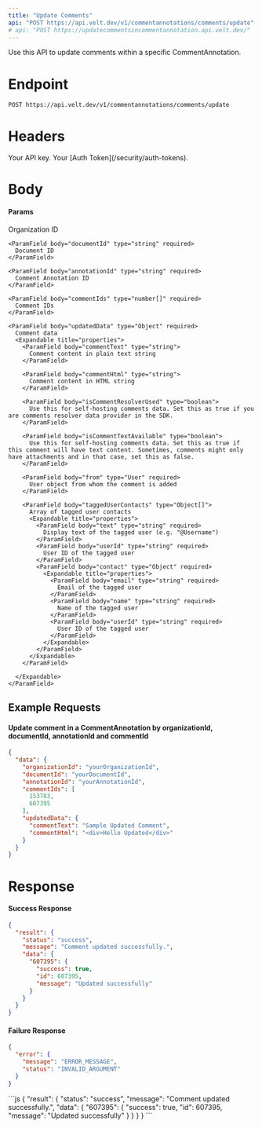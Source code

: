 ```yaml
---
title: "Update Comments"
api: "POST https://api.velt.dev/v1/commentannotations/comments/update"
# api: "POST https://updatecommentsincommentannotation.api.velt.dev/"
---
```


Use this API to update comments within a specific CommentAnnotation.


# Endpoint

`POST https://api.velt.dev/v1/commentannotations/comments/update`

# Headers

<ParamField header="x-velt-api-key" type="string" required>
  Your API key.
</ParamField>

<ParamField header="x-velt-auth-token" type="string" required>
  Your [Auth Token](/security/auth-tokens).
</ParamField>

# Body

#### Params

<ParamField body="data" type="object" required>
  <Expandable title="properties">
    <ParamField body="organizationId" type="string" required>
      Organization ID
    </ParamField>

    <ParamField body="documentId" type="string" required>
      Document ID
    </ParamField>

    <ParamField body="annotationId" type="string" required>
      Comment Annotation ID
    </ParamField>

    <ParamField body="commentIds" type="number[]" required>
      Comment IDs
    </ParamField>

    <ParamField body="updatedData" type="Object" required>
      Comment data
      <Expandable title="properties">
        <ParamField body="commentText" type="string">
          Comment content in plain text string
        </ParamField>

        <ParamField body="commentHtml" type="string">
          Comment content in HTML string
        </ParamField>

        <ParamField body="isCommentResolverUsed" type="boolean">
          Use this for self-hosting comments data. Set this as true if you are comments resolver data provider in the SDK.
        </ParamField>

        <ParamField body="isCommentTextAvailable" type="boolean">
          Use this for self-hosting comments data. Set this as true if this comment will have text content. Sometimes, comments might only have attachments and in that case, set this as false.
        </ParamField>

        <ParamField body="from" type="User" required>
          User object from whom the comment is added
        </ParamField>    

        <ParamField body="taggedUserContacts" type="Object[]">
          Array of tagged user contacts
          <Expandable title="properties">
            <ParamField body="text" type="string" required>
              Display text of the tagged user (e.g. "@Username")
            </ParamField>
            <ParamField body="userId" type="string" required>
              User ID of the tagged user
            </ParamField>
            <ParamField body="contact" type="Object" required>
              <Expandable title="properties">
                <ParamField body="email" type="string" required>
                  Email of the tagged user
                </ParamField>
                <ParamField body="name" type="string" required>
                  Name of the tagged user
                </ParamField>
                <ParamField body="userId" type="string" required>
                  User ID of the tagged user
                </ParamField>
              </Expandable>
            </ParamField>
          </Expandable>
        </ParamField>

      </Expandable>
    </ParamField>
  </Expandable>
</ParamField>

## **Example Requests**

#### Update comment in a CommentAnnotation by organizationId, documentId, annotationId and commentId

```JSON
{
  "data": {
    "organizationId": "yourOrganizationId",
    "documentId": "yourDocumentId",
    "annotationId": "yourAnnotationId",
    "commentIds": [
      153783,
      607395
    ],
    "updatedData": {
      "commentText": "Sample Updated Comment",
      "commentHtml": "<div>Hello Updated</div>"
    }
  }
}
```

# Response

#### Success Response

```JSON
{
  "result": {
    "status": "success",
    "message": "Comment updated successfully.",
    "data": {
      "607395": {
        "success": true,
        "id": 607395,
        "message": "Updated successfully"
      }
    }
  }
}
```

#### Failure Response

```JSON
{
  "error": {
    "message": "ERROR_MESSAGE",
    "status": "INVALID_ARGUMENT"
  }
}
```

<ResponseExample>
```js
{
  "result": {
    "status": "success",
    "message": "Comment updated successfully.",
    "data": {
      "607395": {
        "success": true,
        "id": 607395,
        "message": "Updated successfully"
      }
    }
  }
}
```
</ResponseExample>